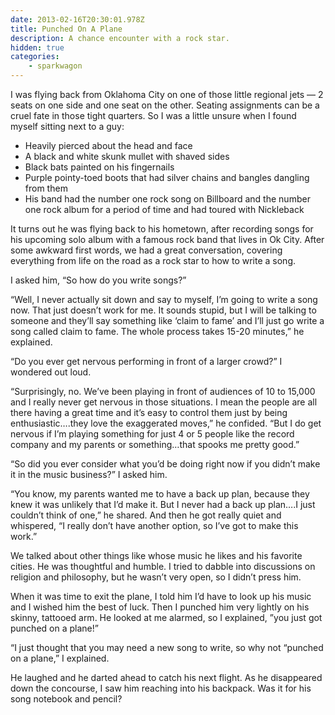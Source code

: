 ```yaml
---
date: 2013-02-16T20:30:01.978Z
title: Punched On A Plane
description: A chance encounter with a rock star.
hidden: true
categories:
    - sparkwagon
---
```


I was flying back from Oklahoma City on one of those little regional jets — 2
seats on one side and one seat on the other. Seating assignments can be a cruel
fate in those tight quarters. So I was a little unsure when I found myself
sitting next to a guy:

-   Heavily pierced about the head and face
-   A black and white skunk mullet with shaved sides
-   Black bats painted on his fingernails
-   Purple pointy-toed boots that had silver chains and bangles dangling from
    them
-   His band had the number one rock song on Billboard and the number one rock
    album for a period of time and had toured with Nickleback

It turns out he was flying back to his hometown, after recording songs for his
upcoming solo album with a famous rock band that lives in Ok City. After some
awkward first words, we had a great conversation, covering everything from life
on the road as a rock star to how to write a song.

I asked him, “So how do you write songs?”

“Well, I never actually sit down and say to myself, I’m going to write a song
now. That just doesn’t work for me. It sounds stupid, but I will be talking to
someone and they’ll say something like ‘claim to fame’ and I’ll just go write a
song called claim to fame. The whole process takes 15-20 minutes,” he explained.

“Do you ever get nervous performing in front of a larger crowd?” I wondered out
loud.

“Surprisingly, no. We’ve been playing in front of audiences of 10 to 15,000 and
I really never get nervous in those situations. I mean the people are all there
having a great time and it’s easy to control them just by being
enthusiastic….they love the exaggerated moves,” he confided. “But I do get
nervous if I’m playing something for just 4 or 5 people like the record company
and my parents or something…that spooks me pretty good.”

“So did you ever consider what you’d be doing right now if you didn’t make it in
the music business?” I asked him.

“You know, my parents wanted me to have a back up plan, because they knew it was
unlikely that I’d make it. But I never had a back up plan….I just couldn’t think
of one,” he shared. And then he got really quiet and whispered, “I really don’t
have another option, so I’ve got to make this work.”

We talked about other things like whose music he likes and his favorite cities.
He was thoughtful and humble. I tried to dabble into discussions on religion and
philosophy, but he wasn’t very open, so I didn’t press him.

When it was time to exit the plane, I told him I’d have to look up his music and
I wished him the best of luck. Then I punched him very lightly on his skinny,
tattooed arm. He looked at me alarmed, so I explained, ”you just got punched on
a plane!”

“I just thought that you may need a new song to write, so why not “punched on a
plane,” I explained.

He laughed and he darted ahead to catch his next flight. As he disappeared down
the concourse, I saw him reaching into his backpack. Was it for his song
notebook and pencil?
